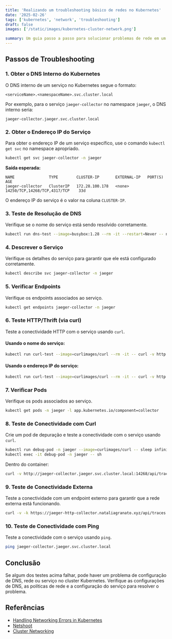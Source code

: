 ```yaml
---
title: 'Realizando um troubleshooting básico de redes no Kubernetes'
date: '2025-02-26'
tags: ['kubernetes', 'network', 'troubleshooting']
draft: false
images: ['/static/images/kubernetes-cluster-network.png']

summary: Um guia passo a passo para solucionar problemas de rede em um cluster Kubernetes, utilizando uma aplicação de exemplo (Jaeger).
---
```


## Passos de Troubleshooting

### 1. Obter o DNS Interno do Kubernetes

O DNS interno de um serviço no Kubernetes segue o formato:

```
<serviceName>.<namespaceName>.svc.cluster.local
```

Por exemplo, para o serviço `jaeger-collector` no namespace `jaeger`, o DNS interno seria:

```
jaeger-collector.jaeger.svc.cluster.local
```

### 2. Obter o Endereço IP do Serviço

Para obter o endereço IP de um serviço específico, use o comando `kubectl get svc` no namespace apropriado.

```sh
kubectl get svc jaeger-collector -n jaeger
```

**Saída esperada:**

```
NAME               TYPE        CLUSTER-IP       EXTERNAL-IP   PORT(S)                         AGE
jaeger-collector   ClusterIP   172.28.100.178   <none>        14250/TCP,14268/TCP,4317/TCP    33d
```

O endereço IP do serviço é o valor na coluna `CLUSTER-IP`.

### 3. Teste de Resolução de DNS

Verifique se o nome do serviço está sendo resolvido corretamente.

```sh
kubectl run dns-test --image=busybox:1.28 --rm -it --restart=Never -- nslookup jaeger-collector.jaeger.svc.cluster.local
```

### 4. Descrever o Serviço

Verifique os detalhes do serviço para garantir que ele está configurado corretamente.

```sh
kubectl describe svc jaeger-collector -n jaeger
```

### 5. Verificar Endpoints

Verifique os endpoints associados ao serviço.

```sh
kubectl get endpoints jaeger-collector -n jaeger
```

### 6. Teste HTTP/Thrift (via curl)

Teste a conectividade HTTP com o serviço usando `curl`.

#### Usando o nome do serviço:

```sh
kubectl run curl-test --image=curlimages/curl --rm -it -- curl -v http://jaeger-collector.jaeger.svc.cluster.local:14268/api/traces
```

#### Usando o endereço IP do serviço:

```sh
kubectl run curl-test --image=curlimages/curl --rm -it -- curl -v http://172.28.100.178:14268/api/traces
```

### 7. Verificar Pods

Verifique os pods associados ao serviço.

```sh
kubectl get pods -n jaeger -l app.kubernetes.io/component=collector
```

### 8. Teste de Conectividade com Curl

Crie um pod de depuração e teste a conectividade com o serviço usando `curl`.

```sh
kubectl run debug-pod -n jaeger --image=curlimages/curl -- sleep infinity
kubectl exec -it debug-pod -n jaeger -- sh
```

Dentro do container:

```sh
curl -v http://jaeger-collector.jaeger.svc.cluster.local:14268/api/traces
```

### 9. Teste de Conectividade Externa

Teste a conectividade com um endpoint externo para garantir que a rede externa está funcionando.

```sh
curl -v -k https://jaeger-http-collector.nataliagranato.xyz/api/traces
```

### 10. Teste de Conectividade com Ping

Teste a conectividade com o serviço usando `ping`.

```sh
ping jaeger-collector.jaeger.svc.cluster.local
```

## Conclusão

Se algum dos testes acima falhar, pode haver um problema de configuração de DNS, rede ou serviço no cluster Kubernetes. Verifique as configurações de DNS, as políticas de rede e a configuração do serviço para resolver o problema.

## Referências

- [Handling Networking Errors in Kubernetes](https://komodor.com/blog/handling-networking-errors-in-kubernetes/)
- [Netshoot](https://github.com/nicolaka/netshoot)
- [Cluster Networking](https://kubernetes.io/docs/concepts/cluster-administration/networking/)
